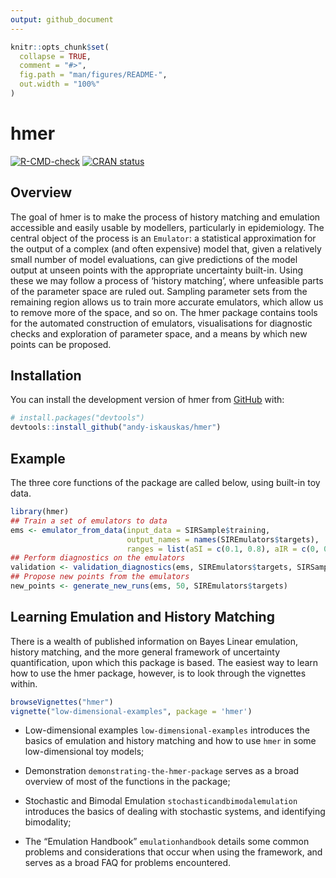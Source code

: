 ```yaml
---
output: github_document
---
```


<!-- README.md is generated from README.Rmd. Please edit that file -->

```r
knitr::opts_chunk$set(
  collapse = TRUE,
  comment = "#>",
  fig.path = "man/figures/README-",
  out.width = "100%"
)
```

# hmer

<!-- badges: start -->
[![R-CMD-check](https://github.com/andy-iskauskas/hmer/actions/workflows/R-CMD-check.yaml/badge.svg)](https://github.com/andy-iskauskas/hmer/actions/workflows/R-CMD-check.yaml)
[![CRAN status](https://www.r-pkg.org/badges/version/hmer)](https://CRAN.R-project.org/package=hmer)
<!-- badges: end -->

## Overview

The goal of hmer is to make the process of history matching and emulation accessible and easily usable by modellers, particularly in epidemiology. The central object of the process is an `Emulator`: a statistical approximation for the output of a complex (and often expensive) model that, given a relatively small number of model evaluations, can give predictions of the model output at unseen points with the appropriate uncertainty built-in. Using these we may follow a process of 'history matching', where unfeasible parts of the parameter space are ruled out. Sampling parameter sets from the remaining region allows us to train more accurate emulators, which allow us to remove more of the space, and so on. The hmer package contains tools for the automated construction of emulators, visualisations for diagnostic checks and exploration of parameter space, and a means by which new points can be proposed.

## Installation

You can install the development version of hmer from [GitHub](https://github.com/) with:

``` r
# install.packages("devtools")
devtools::install_github("andy-iskauskas/hmer")
```

## Example

The three core functions of the package are called below, using built-in toy data.


```r
library(hmer)
## Train a set of emulators to data
ems <- emulator_from_data(input_data = SIRSample$training,
                          output_names = names(SIREmulators$targets),
                          ranges = list(aSI = c(0.1, 0.8), aIR = c(0, 0.5), aSR = c(0, 0.05)))
## Perform diagnostics on the emulators
validation <- validation_diagnostics(ems, SIREmulators$targets, SIRSample$validation, plt = FALSE)
## Propose new points from the emulators
new_points <- generate_new_runs(ems, 50, SIREmulators$targets)
```

## Learning Emulation and History Matching

There is a wealth of published information on Bayes Linear emulation, history matching, and the more general framework of uncertainty quantification, upon which this package is based. The easiest way to learn how to use the hmer package, however, is to look through the vignettes within.

```r
browseVignettes("hmer")
vignette("low-dimensional-examples", package = 'hmer')
```

- Low-dimensional examples `low-dimensional-examples` introduces the basics of emulation and history matching and how to use `hmer` in some low-dimensional toy models;

- Demonstration `demonstrating-the-hmer-package` serves as a broad overview of most of the functions in the package;

- Stochastic and Bimodal Emulation `stochasticandbimodalemulation` introduces the basics of dealing with stochastic systems, and identifying bimodality;

- The "Emulation Handbook" `emulationhandbook` details some common problems and considerations that occur when using the framework, and serves as a broad FAQ for problems encountered.

